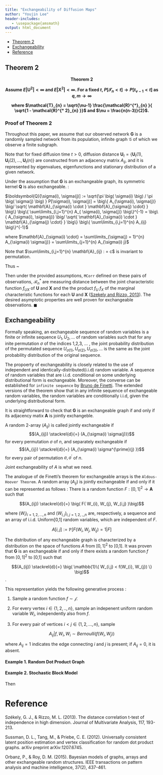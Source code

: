 ```yaml
---
title: "Exchangeability of Diffusion Maps" 
author: "Youjin Lee"
header-includes:
   - \usepackage{amsmath}
output: html_document
---
```


- [Theorem 2](#Theorem2)
- [Exchangeability](#exchangeability)
- [Reference](#Reference)

## Theorem 2 

<a name = "Theorem2"/>
<b> $$\mbox{Theorem 2}$$  <center>  Assume $E| \boldsymbol{U}^2 | < \infty$   and $E | \boldsymbol{X}^2 | < \infty$. For a fixed $t$, $P[ \mathcal{T}_{n} < t ] \rightarrow P[t_{\nu - 1} < t]$ as $q,m \rightarrow \infty$

where $\mathcal{T}_{n} = \sqrt{\nu-1} \frac{\mathcal{R}^{*}_{n} }{ \sqrt{1 - \mathcal{R}^{* 2}_{n} }}$ and $\nu = \frac{n(n-3)}{2}$.
</center></b> 

### Proof of Theorem 2

Throughout this paper, we assume that our observed network $\boldsymbol{G}$ is a randomly sampled network from its population, infinite graph $\mathcal{G}$ of which we observe a finite subgraph. 

Note that for fixed diffusion time $t > 0,$ diffusion distance $\mathbf{U}_{t} =  \{\mathbf{U}_{t}(1), \mathbf{U}_{t}(2), ... , \mathbf{U}_{t}(n) \}$ are constructed from an adjacency matrix $A_{ij}$, and it is represented by eigenvalues, eigenfunctions and stationary distribution of a given network. 

Under the assumption that $\boldsymbol{G}$ is an exchangeable graph, its symmetric kernel $\boldsymbol{Q}$ is also exchangeable. :

$\boldsymbol{Q}[\sigma(i), \sigma(j)] := \sqrt{\pi \big( \sigma(i) \big) / \pi \big( \sigma(j) \big) } P[\sigma(i), \sigma(j)] =  \big\{ A_{\sigma(i), \sigma(j)} \big/ \sqrt{ \mathbf{A}_{\sigma(i) \cdot }   \mathbf{A}_{\sigma(j) \cdot} } \big\} \big\{ \sum\limits_{i,j=1}^{n} A_{ \sigma(i), \sigma(j)} \big\}^{-1}  =  \big\{ A_{\sigma(i), \sigma(j)} \big/  \sqrt{ \mathbf{A}_{\sigma(i) \cdot }   \mathbf{A}_{\sigma(j) \cdot} }  \big\}  \big\{ \sum\limits_{i,j=1}^{n} A_{ij} \big\}^{-1}$

where $\mathbf{A}_{\sigma(i) \cdot} = \sum\limits_{\sigma(j) = 1}^{n} A_{\sigma(i) \sigma(j)} = \sum\limits_{j=1}^{n} A_{\sigma(i) j}$ 

Note that $\sum\limits_{i,j=1}^{n} \mathbf{A}_{ij} : =  c$ is invariant to permutation. 

Thus ~





Then under the provided assumptions, ``MCorr`` defined on these pairs of observations, $\mathcal{R}^{*}_{n}$ are measuring distance between the joint characteristic function $f_{UX}$ of $\mathbf{U}$ and $\mathbf{X}$ and the the product $f_{U}$ $f_{X}$ of the marginal characteristic functions for each $\mathbf{U}$ and $\mathbf{X}$ ([Szekely and Rizzo, 2013](Szekely2)). The desired asymptotic properties are well proven for exchangeable observations.  $\blacksquare$ 


## Exchangeability
<a names="exchangeability"/>

Formally speaking, an exchangeable sequence of random variables is a finite or infinite sequence $U_{1}, U_{2}, ...$ of random variables such that for any inite permutation $\sigma$ of the indices 1,2,3, ... , the joint probability distribution of the permutated sequence 
$U_{\sigma(1)}, U_{\sigma(2)}, U_{\sigma(3)}, ...$
is the same as the joint probability distribution of the original sequence. 

The propoerty of exchangeability is closely related to the use of independent and identically-distributed(i.i.d) random variable. A sequence of random variables that are i.i.d. conditional on some underlying distributional form is exchangeable. Moreover, the converse can be established for ``infinite sequence`` by [Bruno de Finetti](#Finetti). The extended versions of the theorem show that in any infinite sequence of exchangeable random variables, the random variables are conditionally i.i.d, given the underlying distributional form.  

It is straightforward to check that $\mathbf{G}$ is an exchangeable graph if and only if its adjacency matix $\mathbf{A}$ is jointly exchangeble.  

A random 2-array $(A_{ij})$ is called $\mathbf{\mbox{jointly exchangeable}}$ if 
$$(A_{ij}) \stackrel{d}{=} (A_{\sigma(i) \sigma(j)})$$
for every permutation $\sigma$ of $n$,
and separately exchangeable if 
$$(A_{ij}) \stackrel{d}{=} (A_{\sigma(i) \sigma^{\prime}(j) })$$
for every pair of permutation $\sigma, \sigma^{\prime}$ of $n$.

$\mathbf{\mbox{Joint exchangeability}}$ of $A$ is what we need. 

The analogue of de Finetti's theorem for exchangeable arrays is the ``Aldous-Hoover Theorem``. A random array $(A_{ij})$ is jointly exchangeable if and only if it can be represented as follows : There is a random function $F : [0,1]^2 \rightarrow \mathbf{A}$ such that

$$(A_{ij}) \stackrel{d}{=} \big( F( W_{i}, W_{j}, W_{i,j} )\big)$$

where $(W_{i})_{i = 1,2,... , n}$ and $(W_{i,j})_{i,j=1,2,.,,n}$ are, respectively, a sequence and an array of i.i.d. Uniform[0,1] random variables, which are independent of $F$. 

$$A[i,j] := \mathbb{P} \big[  F(W_{i},W_{j}, W_{ij}) = 1  \big| F \big]$$

The distribution of any exchangeable graph is characterized by a distribution on the space of functions $A$ from $[0,1]^2$ to [0,1]. 
It was proven that $\mathbf{G}$ is an exchangeable if and only if there exists a random function $f$ from $[0,1]^2$ to [0,1] such that 

$$(A_{ij}) \stackrel{d}{=} \big( \mathbb{1}\{ W_{i,j} < f(W_{i}, W_{j})   \}   \big)$$.


This representation yields the following generative process : 

(1) Sample a random function $f \sim \mathcal{f}$.

(2) For every vertex $i \in \{1,2, .. , n\}$, sample an indepenent uniform random variable $W_{i}$, independently also from $f$.

(3) For every pair of vertices $i < j \in \{1,2, ... , n\}$, sample

$$A_{ij} | f, W_{i}, W_{i} \sim Bernoulli \big( f(W_{i}, W_{j} ) \big)$$

where $A_{ij} = 1$ indicates the edge connecting $i$ and $j$ is present; if $A_{ij} = 0$, it is absent. 


#### Example 1. Random Dot Product Graph


#### Example 2. Stochastic Block Model 











Then 



# Reference
<a name="Reference"/>

<a name = "Szekely2"/> Székely, G. J., & Rizzo, M. L. (2013). The distance correlation t-test of independence in high dimension. Journal of Multivariate Analysis, 117, 193-213.

<a name = "Sussman"/> Sussman, D. L., Tang, M., & Priebe, C. E. (2012). Universally consistent latent position estimation and vertex classification for random dot product graphs. arXiv preprint arXiv:1207.6745.

<a name = "Orbanz"/> Orbanz, P., & Roy, D. M. (2015). Bayesian models of graphs, arrays and other exchangeable random structures. IEEE transactions on pattern analysis and machine intelligence, 37(2), 437-461.
